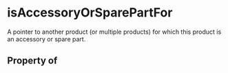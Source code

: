   

# isAccessoryOrSparePartFor

A pointer to another product (or multiple products) for which this product is an accessory or spare part.

## Property of



